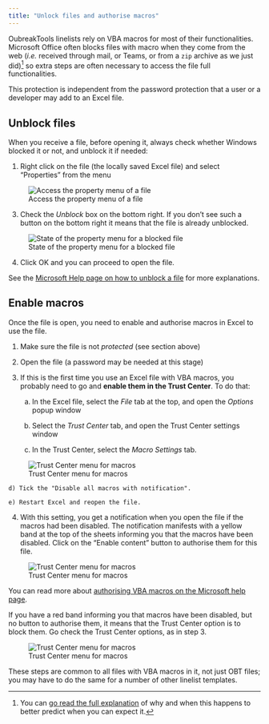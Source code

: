 ```yaml
---
title: "Unlock files and authorise macros"
---
```


OubreakTools linelists rely on VBA macros for most of their functionalities. Microsoft Office often blocks files with macro when they come from the web (*i.e.* received through mail, or Teams, or from a `zip` archive as we just did)^[You can [go read the full explanation](https://learn.microsoft.com/en-us/microsoft-365-apps/security/internet-macros-blocked) of why and when this happens to better predict when you can expect it.] so extra steps are often necessary to access the file full functionalities.

::: {.callout-note}
This protection is independent from the password protection that a user or a developer may add to an Excel file.
:::


## Unblock files {#sec-unblock-file}

When you receive a file, before opening it, always check whether Windows blocked it or not, and unblock it if needed:

1. Right click on the file (the locally saved Excel file) and select "Properties" from the menu

![Access the property menu of a file](../how_to/images/001-img-right-click-properties.png){fig-align="center" fig-alt="A screeshot of the Property menu of an Excel linelist, accessed by right-clicking on a file."}

3. Check the *Unblock* box on the bottom right. If you don't see such a button on the bottom right it means that the file is already unblocked.

![State of the property menu for a blocked file](../how_to/images/002-img-unblock-file.png){fig-align="center" fig-alt="A screeshot of the Property menu of a blocked word file."}

4. Click OK and you can proceed to open the file.

See the [Microsoft Help page on how to unblock a file](https://learn.microsoft.com/en-us/microsoft-365-apps/security/internet-macros-blocked#remove-mark-of-the-web-from-a-file) for more explanations.


## Enable macros {#sec-enable-macros}

Once the file is open, you need to enable and authorise macros in Excel to use the file.


1.	Make sure the file is not *protected* (see section above)
 
2.	Open the file (a password may be needed at this stage)

3. If this is the first time you use an Excel file with VBA macros, you probably need to go and **enable them in the Trust Center**. To do that:
    a) In the Excel file, select the *File* tab at the top, and open the *Options* popup window
    
    b) Select the *Trust Center* tab, and open the Trust Center settings window
    
    c) In the Trust Center, select the *Macro Settings* tab.
    
![Trust Center menu for macros](../how_to/images/003-img-trust-center.png){fig-align="center" fig-alt="A screeshot of the trust center popup windows, on the Macro settings tab"}
   
    d) Tick the "Disable all macros with notification".
   
    e) Restart Excel and reopen the file.
    
4. With this setting, you get a notification when you open the file if the macros had been disabled. The notification manifests with a yellow band at the top of the sheets informing you that the macros have been disabled. Click on the "Enable content" button to authorise them for this file.

![Trust Center menu for macros](../how_to/images/004-macros-disabled.png){fig-align="center" fig-alt="A screeshot of the yellow band informing an Excel user that macros have been disabled in an Excel file."}

You can read more about [authorising VBA macros on the Microsoft help page](https://support.microsoft.com/en-us/office/enable-or-disable-macros-in-microsoft-365-files-12b036fd-d140-4e74-b45e-16fed1a7e5c6).

::: {.callout-warning}
If you have a red band informing you that macros have been disabled, but no button to authorise them, it means that the Trust Center option is to block them. Go check the Trust Center options, as in step 3.

![Trust Center menu for macros](../how_to/images/005-macros-disabled-red.png){fig-align="center" fig-alt="A screeshot of the red band informing an Excel user that macros have been disabled in an Excel file."}
:::

::: {.callout-note}
These steps are common to all files with VBA macros in it, not just OBT files; you may have to do the same for a number of other linelist templates.
:::